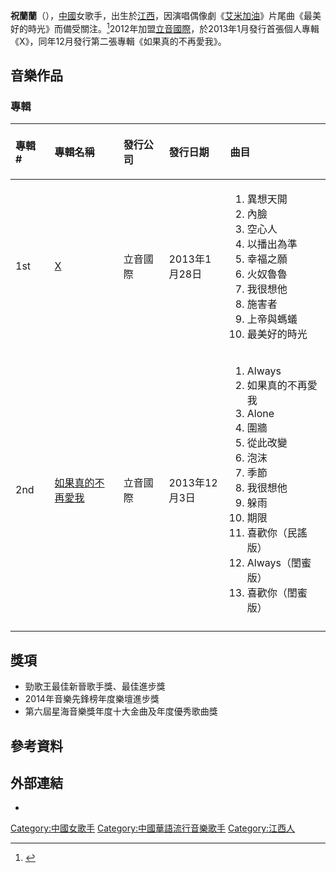 {{blpsources|time=2021-06-01}}
{{藝人
| 姓名 = 祝蘭蘭
| 類型 = 女歌手
| 圖片 = 
| 圖片簡介 =
| 國籍 = {{PRC}}
| 出生日期 = {{birth date and age|1988|06|25}}
| 出生地點 = {{CHN}}江西
| 教育程度 =[[江西財經大學|江西財經大學]] 
| 職業 = [[歌手|歌手]]
| 語言 = [[華語|華語]]
| 宗教信仰 = 
| 配偶 =
| 音樂類型 = 
| 演奏樂器 = 
| 唱片公司 = [[立音國際|立音國際]]（2012年－2013年）
| 經紀公司 = [[立音國際|立音國際]]（2012年－2013年）
| 獎項 =
}}

'''祝蘭蘭'''（{{bd|1988年|6月25日}}），[[中國|中國]]女歌手，出生於[[江西|江西]]，因演唱偶像劇《[[艾米加油|艾米加油]]》片尾曲《最美好的時光》而備受關注。<ref>{{cite web|url=http://ent.news.cn/2014-12/22/c_127324830.htm|language=|title=祝兰兰得奖获乐坛认可将幸运进行到底|publisher=新华网|date=2014-12-21|accessdate=2014-12-21|deadurl=yes|archiveurl=https://web.archive.org/web/20160305111630/http://ent.news.cn/2014-12/22/c_127324830.htm|archivedate=2016-03-05}}</ref>2012年加盟[[立音國際|立音國際]]，於2013年1月發行首張個人專輯《X》，同年12月發行第二張專輯《如果真的不再愛我》。

== 音樂作品 ==
=== 專輯 ===
{| class="wikitable"
!align="left" width="75px"| 專輯 #
!align="left" width="225px"| 專輯名稱
!align="left" width="125px"| 發行公司
!align="left" width="150px"| 發行日期
!align="left" width="250px"| 曲目
|-
! 1st
! [[X_(專輯)|X]]
| 立音國際
| 2013年1月28日
| {{HideH|曲目}}
# 異想天開
# 內臉
# 空心人
# 以播出為準
# 幸福之願
# 火奴魯魯
# 我很想他
# 施害者
# 上帝與螞蟻
# 最美好的時光 
{{HideF}}
|-
! 2nd
! [[如果真的不再愛我|如果真的不再愛我]]
| 立音國際
| 2013年12月3日
| {{HideH|曲目}}
# Always 
# 如果真的不再愛我 
# Alone 
# 圍牆 
# 從此改變 
# 泡沫 
# 季節 
# 我很想他 
# 躲雨 
# 期限 
# 喜歡你（民謠版） 
# Always（閨蜜版） 
# 喜歡你（閨蜜版）
{{HideF}}
|-
|}

== 獎項 ==
* 勁歌王最佳新晉歌手獎、最佳進步獎
* 2014年音樂先鋒榜年度樂壇進步獎
* 第六屆星海音樂獎年度十大金曲及年度優秀歌曲獎

== 參考資料 ==
{{reflist}}
== 外部連結 ==
* {{weibo|196272562}}

{{DEFAULTSORT:zhu lanlan}}
[[Category:中國女歌手|Category:中國女歌手]]
[[Category:中國華語流行音樂歌手|Category:中國華語流行音樂歌手]]
[[Category:江西人|Category:江西人]]